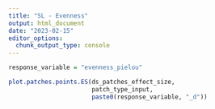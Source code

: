 ```yaml
---
title: "SL - Evenness"
output: html_document
date: "2023-02-15"
editor_options: 
  chunk_output_type: console
---
```


```r
response_variable = "evenness_pielou"
```

```r
plot.patches.points.ES(ds_patches_effect_size, 
                       patch_type_input,
                       paste0(response_variable, "_d"))
```